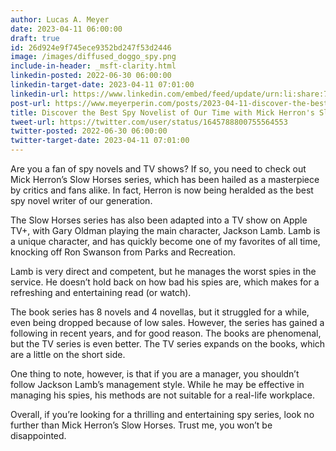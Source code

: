 ```yaml
---
author: Lucas A. Meyer
date: 2023-04-11 06:00:00
draft: true
id: 26d924e9f745ece9352bd247f53d2446
image: /images/diffused_doggo_spy.png
include-in-header: _msft-clarity.html
linkedin-posted: 2022-06-30 06:00:00
linkedin-target-date: 2023-04-11 07:01:00
linkedin-url: https://www.linkedin.com/embed/feed/update/urn:li:share:7051554502780354560
post-url: https://www.meyerperin.com/posts/2023-04-11-discover-the-best-spy-novelist-of-our-time-with-mick-herron-s-slow-horses.html
title: Discover the Best Spy Novelist of Our Time with Mick Herron's Slow Horses
tweet-url: https://twitter.com/user/status/1645788800755564553
twitter-posted: 2022-06-30 06:00:00
twitter-target-date: 2023-04-11 07:01:00
---
```


Are you a fan of spy novels and TV shows? If so, you need to check out Mick Herron's Slow Horses series, which has been hailed as a masterpiece by critics and fans alike. In fact, Herron is now being heralded as the best spy novel writer of our generation.

The Slow Horses series has also been adapted into a TV show on Apple TV+, with Gary Oldman playing the main character, Jackson Lamb. Lamb is a unique character, and has quickly become one of my favorites of all time, knocking off Ron Swanson from Parks and Recreation.

Lamb is very direct and competent, but he manages the worst spies in the service. He doesn't hold back on how bad his spies are, which makes for a refreshing and entertaining read (or watch).

The book series has 8 novels and 4 novellas, but it struggled for a while, even being dropped because of low sales. However, the series has gained a following in recent years, and for good reason. The books are phenomenal, but the TV series is even better. The TV series expands on the books, which are a little on the short side.

One thing to note, however, is that if you are a manager, you shouldn't follow Jackson Lamb's management style. While he may be effective in managing his spies, his methods are not suitable for a real-life workplace.

Overall, if you're looking for a thrilling and entertaining spy series, look no further than Mick Herron's Slow Horses. Trust me, you won't be disappointed.